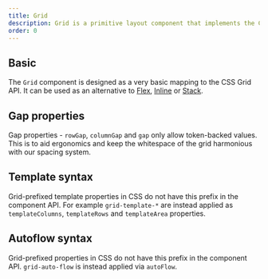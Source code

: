 ```yaml
---
title: Grid
description: Grid is a primitive layout component that implements the CSS Grid API.
order: 0
---
```



## Basic

The `Grid` component is designed as a very basic mapping to the CSS Grid API.
It can be used as an alternative to [Flex](/components/primitives/flex), [Inline](/components/primitives/inline) or [Stack](/components/primitives/stack).

<Example Component={GridBasic} packageName="@atlaskit/primitives/grid" />

## Gap properties

Gap properties - `rowGap`, `columnGap` and `gap` only allow token-backed values. This is to aid ergonomics
and keep the whitespace of the grid harmonious with our spacing system.

<Example Component={GridGap} packageName="@atlaskit/primitives/grid" />

## Template syntax

Grid-prefixed template properties in CSS do not have this prefix in the component API.
For example `grid-template-*` are instead applied as `templateColumns`, `templateRows` and `templateArea` properties.

<Example Component={GridTemplate} packageName="@atlaskit/primitives/grid" />

## Autoflow syntax

Grid-prefixed properties in CSS do not have this prefix in the component API. `grid-auto-flow` is instead applied via `autoFlow`.

<Example Component={GridAutoFlow} packageName="@atlaskit/primitives/grid" />

